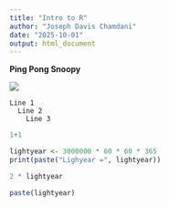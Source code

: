 ```yaml
---
title: "Intro to R"
author: "Joseph Davis Chamdani"
date: "2025-10-01"
output: html_document
---
```


**Ping Pong Snoopy**

![](ping-pong.jpg)

```
Line 1
  Line 2
    Line 3
```

``` r
1+1
```

```r
lightyear <- 3000000 * 60 * 60 * 365
print(paste("Lighyear =", lightyear))
```

```r
2 * lightyear
```

```r
paste(lightyear)
```

